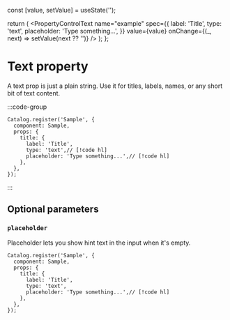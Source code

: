
  const [value, setValue] = useState('');

  return (
    <PropertyControlText
      name="example"
      spec={{
        label: 'Title',
        type: 'text',
        placeholder: 'Type something...',
      }}
      value={value}
      onChange={(_, next) => setValue(next ?? '')}
    />
  );
};

# Text property

A text prop is just a plain string.
Use it for titles, labels, names, or any short bit of text content.

:::code-group
<div data-title="Preview">
  <BasicUsage />
</div>

```tsx showLineNumbers [Code]
Catalog.register('Sample', {
  component: Sample,
  props: {
    title: {
      label: 'Title',
      type: 'text',// [!code hl]
      placeholder: 'Type something...',// [!code hl]
    },
  },
});
```
:::

## Optional parameters

### `placeholder`

Placeholder lets you show hint text in the input when it's empty.

```tsx showLineNumbers
Catalog.register('Sample', {
  component: Sample,
  props: {
    title: {
      label: 'Title',
      type: 'text',
      placeholder: 'Type something...',// [!code hl]
    },
  },
});
```